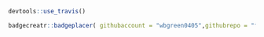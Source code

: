```{r}
devtools::use_travis()
```





```{r}
badgecreatr::badgeplacer( githubaccount = "wbgreen0405",githubrepo = "fars_data", branch = "master")
```

